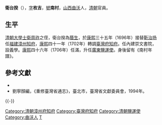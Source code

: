 '''衛台揆'''（{{bd|？||？||W}}），[[表字|字]]'''枚吉'''，[[號|號]]'''南村'''，[[山西|山西]][[曲沃|曲沃]]人，[[清朝|清朝]]官員。

==生平==
[[清朝|清朝]][[大學士|大學士]][[衛周祚|衛周祚]]之侄，衛台揆為[[蔭生|蔭生]]，於[[康熙|康熙]]三十五年（1696年）接替[[靳治扬|靳治扬]]任[[福建|福建]][[漳州|漳州]][[知府|知府]]，[[康熙|康熙]]四十一年（1702年）轉調[[臺灣府知府|臺灣府知府]]。任內建崇文書院，設義學。[[康熙|康熙]]四十六年（1706年）任滿，升任[[廣東|廣東]][[鹽運使|鹽運使]]。身後留有《南村年譜》。

==參考文獻==
* {{cite book|author=编纂委员会  |title=《福建省情资料库》 |year=2001年 |publisher=福建省地方志编纂委员会 |location=福建 |isbn=}}
*劉寧顏編，《重修臺灣省通志》，臺北市，臺灣省文獻委員會，1994年。

{{-}}
{{start box}}
{{s-off}}
{{succession box|[[靳治扬|靳治扬]]|[[劉芳_(清朝)|劉芳]]|[[漳州府|漳州府]][[知府|知府]]|[[康熙|康熙]]三十五－四十一年<br />（1696－1702年）}}
{{Succession box|[[靳治揚|靳治揚]]|[[周元文|周元文]]|[[台灣府知府|台灣府知府]]|<small>康熙四十一年（1702年）上任</small>}}
{{end box}}


[[Category:清朝漳州府知府|Category:清朝漳州府知府]]
[[Category:臺灣府知府|Category:臺灣府知府]]
[[Category:清朝鹽運使|Category:清朝鹽運使]]
[[Category:曲沃人|Category:曲沃人]]
[[Category:衛姓|T]]